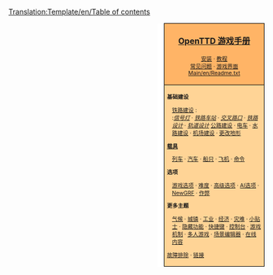 <noinclude>[[Translation:Template/en/Table of contents]]</noinclude>
<div style="float:right; padding-left:12px; background:#ffffff;">
<div style="border:1px solid #000000; background:#ffb466; padding:5px; -moz-border-radius-topleft:5px; -moz-border-radius-topright:5px; font-size: 12pt;">
<center><strong><font size="3">[[Main/zh/OpenTTD|OpenTTD 游戏手册]]</font></strong></center>
<div style="font-size: 8pt; text-align: center;">
[[Main/zh/安装|安装]] &middot; 
[[Main/zh/教程|教程]]<br />
[[Main/zh/FAQ|常见问题]] &middot; 
[[Main/zh/游戏界面|游戏界面]]<br />
[[Main/en/Readme.txt]]
</div>
</div>
<div style="border:1px solid black; border-top-width: 0px; background:#ffd496; padding:5px; -moz-border-radius-bottomleft:5px; -moz-border-radius-bottomright:8px; font-size: 8pt;">

<div style="width: 186px">
'''基础建设'''
<div style="margin-left:10px;">
[[Main/zh/铁路建设|铁路建设]] : <br />
:''[[Main/zh/信号灯|信号灯]]'' &middot; ''[[Main/zh/铁路车站|铁路车站]]'' &middot; ''[[Main/zh/交叉路口|交叉路口]]'' &middot; ''[[Main/zh/铁路设计|铁路设计]]'' &middot; ''[[Main/zh/轨道设计|轨道设计]]''
[[Main/zh/公路建设|公路建设]] &middot; [[Main/zh/电车|电车]] &middot; [[Main/zh/水路建设|水路建设]] &middot; [[Main/zh/机场建设|机场建设]] &middot; [[Main/zh/更改地形|更改地形]]
</div>
</div>

<div style="width: 186px">
'''[[Main/zh/载具|载具]]'''
<div style="margin-left:10px;">
[[Main/zh/列车|列车]] &middot; [[Main/zh/汽车|汽车]] &middot; [[Main/zh/船只|船只]] &middot;
[[Main/zh/飞机|飞机]] &middot; [[Main/zh/命令|命令]]
</div>
</div>

<div style="width: 186px">
'''选项'''
<div style="margin-left:10px;">
[[Main/zh/游戏选项窗口|游戏选项]] &middot; [[Main/zh/难度|难度]] &middot; [[Main/zh/高级选项|高级选项]] &middot; [[Main/zh/AI选项|AI选项]] &middot;
[[Main/zh/NewGRF|NewGRF]] &middot; [[Main/zh/作弊|作弊]]
</div>
</div>

<div style="width: 186px">
'''更多主题'''<br />
<div style="margin-left:10px;">
[[Main/zh/气候|气候]] &middot; [[Main/zh/城镇|城镇]] &middot; [[Main/zh/工业|工业]] &middot; [[Main/zh/经济|经济]] &middot;
[[Main/zh/灾难|灾难]] &middot; [[Main/zh/小贴士|小贴士]] &middot;
[[Main/zh/隐藏功能|隐藏功能]] &middot; [[Main/zh/快捷键|快捷键]] &middot;
[[Main/zh/控制台|控制台]] &middot; [[Main/zh/游戏机制|游戏机制]] &middot;
[[Main/zh/多人游戏|多人游戏]] &middot; [[Main/zh/场景编辑器|场景编辑器]] &middot;
[[Main/zh/在线内容|在线内容]]
</div>
</div>

[[Main/zh/故障排除|故障排除]] &middot; [[Main/zh/链接|链接]]
</div>
</div>
<includeonly>[[Category:zh/游戏手册|{{PAGENAME}}]]</includeonly>